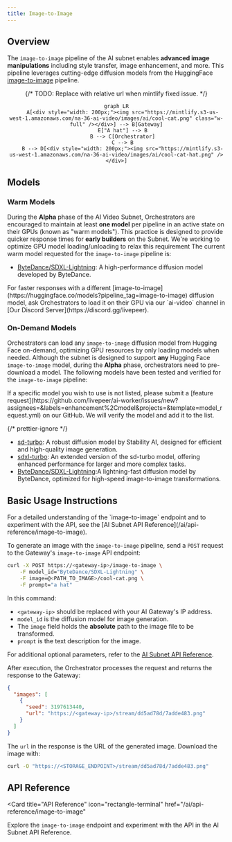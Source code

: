 ```yaml
---
title: Image-to-Image
---
```


## Overview

The `image-to-image` pipeline of the AI subnet enables **advanced image
manipulations** including style transfer, image enhancement, and more. This
pipeline leverages cutting-edge diffusion models from the HuggingFace
[image-to-image](https://huggingface.co/models?pipeline_tag=image-to-image)
pipeline.

<div align="center">

{/* TODO: Replace with relative url when mintlify fixed issue. */}

```mermaid
graph LR
    A[<div style="width: 200px;"><img src="https://mintlify.s3-us-west-1.amazonaws.com/na-36-ai-video/images/ai/cool-cat.png" class="w-full" /></div>] --> B[Gateway]
    E["A hat"] --> B
    B --> C[Orchestrator]
    C --> B
    B --> D[<div style="width: 200px;"><img src="https://mintlify.s3-us-west-1.amazonaws.com/na-36-ai-video/images/ai/cool-cat-hat.png" /></div>]
```

</div>

## Models

### Warm Models

During the **Alpha** phase of the AI Video Subnet, Orchestrators are encouraged
to maintain at least **one model** per pipeline in an active state on their GPUs
(known as "warm models"). This practice is designed to provide quicker response
times for **early builders** on the Subnet. We're working to optimize GPU model
loading/unloading to relax this requirement The current warm model requested for
the `image-to-image` pipeline is:

- [ByteDance/SDXL-Lightning](https://huggingface.co/ByteDance/SDXL-Lightning): A
  high-performance diffusion model developed by ByteDance.

<Tip>
  For faster responses with a different
  [image-to-image](https://huggingface.co/models?pipeline_tag=image-to-image)
  diffusion model, ask Orchestrators to load it on their GPU via our `ai-video`
  channel in [Our Discord Server](https://discord.gg/livepeer).
</Tip>

### On-Demand Models

Orchestrators can load any `image-to-image` diffusion model from Hugging Face
on-demand, optimizing GPU resources by only loading models when needed. Although
the subnet is designed to support **any** Hugging Face `image-to-image` model,
during the **Alpha** phase, orchestrators need to pre-download a model. The
following models have been tested and verified for the `image-to-image`
pipeline:

<Note>
  If a specific model you wish to use is not listed, please submit a [feature
  request](https://github.com/livepeer/ai-worker/issues/new?assignees=&labels=enhancement%2Cmodel&projects=&template=model_request.yml)
  on our GitHub. We will verify the model and add it to the list.
</Note>

{/* prettier-ignore */}
<Accordion title="Tested and Verified Diffusion Models">
- [sd-turbo](https://huggingface.co/stabilityai/sd-turbo): A robust diffusion
  model by Stability AI, designed for efficient and high-quality image
  generation.
- [sdxl-turbo](https://huggingface.co/stabilityai/sdxl-turbo): An
  extended version of the sd-turbo model, offering enhanced performance for
  larger and more complex tasks.
- [ByteDance/SDXL-Lightning](https://huggingface.co/ByteDance/SDXL-Lightning):A
  lightning-fast diffusion model by ByteDance, optimized for high-speed
  image-to-image transformations.
</Accordion>

## Basic Usage Instructions

<Tip>
  For a detailed understanding of the `image-to-image` endpoint and to
  experiment with the API, see the [AI Subnet API
  Reference](/ai/api-reference/image-to-image).
</Tip>

To generate an image with the `image-to-image` pipeline, send a `POST` request
to the Gateway's `image-to-image` API endpoint:

```bash
curl -X POST https://<gateway-ip>/image-to-image \
    -F model_id="ByteDance/SDXL-Lightning" \
    -F image=@<PATH_TO_IMAGE>/cool-cat.png \
    -F prompt="a hat"
```

In this command:

- `<gateway-ip>` should be replaced with your AI Gateway's IP address.
- `model_id` is the diffusion model for image generation.
- The `image` field holds the **absolute** path to the image file to be
  transformed.
- `prompt` is the text description for the image.

For additional optional parameters, refer to the
[AI Subnet API Reference](/ai/api-reference/image-to-image).

After execution, the Orchestrator processes the request and returns the response
to the Gateway:

```json
{
  "images": [
    {
      "seed": 3197613440,
      "url": "https://<gateway-ip>/stream/dd5ad78d/7adde483.png"
    }
  ]
}
```

The `url` in the response is the URL of the generated image. Download the image
with:

```bash
curl -O "https://<STORAGE_ENDPOINT>/stream/dd5ad78d/7adde483.png"
```

## API Reference

<Card
  title="API Reference"
  icon="rectangle-terminal"
  href="/ai/api-reference/image-to-image"
>
  Explore the `image-to-image` endpoint and experiment with the API in the AI
  Subnet API Reference.
</Card>
